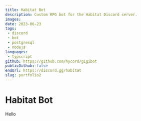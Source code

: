 ---
title: Habitat Bot
description: Custom RPG bot for the Habitat Discord server. 
images: 
date: 2023-06-23
tags:
 - discord
 - bot
 - postgresql
 - nodejs
languages:
 - typscript
github: https://github.com/hycord/gigibot
publicGithub: false
endUrl: https://discord.gg/habitat
slug: portfolio2
---

# Habitat Bot
Hello